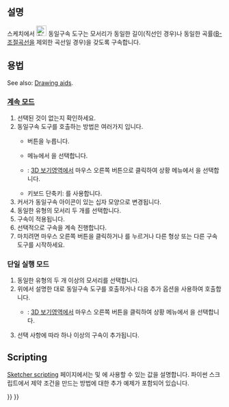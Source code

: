 <languages/>

{{Docnav
|[[Sketcher_ConstrainTangent/ko|접선 구속]]
|[[Sketcher_ConstrainSymmetric/ko|대칭 구속]]
|[[Sketcher_Workbench/ko|스케치 작업대]]
|IconL=Sketcher_ConstrainTangent.svg
|IconR=Sketcher_ConstrainSymmetric.svg
|IconC=Workbench_Sketcher.svg
}}

{{GuiCommand
|Name=Sketcher ConstrainEqual
|MenuLocation=Sketch → Sketcher constraints → Constrain equal
|Workbenches=[[Sketcher_Workbench/ko|스케치 작업대]]
|Shortcut={{KEY|E}}
|SeeAlso=
}}

<span id="Description"></span>
==설명==

스케치에서 [[Image:Sketcher_ConstrainEqual.svg|24px]] 동일구속 도구는 모서리가 동일한 길이(직선인 경우)나  동일한 곡률([[Sketcher_CreateBSpline/ko|B-조절곡선]]을 제외한 곡선일 경우)을 갖도록 구속합니다.

<span id="Usage"></span>
==용법==

See also: [[Sketcher_Workbench#Drawing_aids|Drawing aids]].

<span id="Continue_mode"></span>
===[[Sketcher_Workbench#Continue_modes|계속 모드]]===

# 선택된 것이 없는지 확인하세요.
# 동일구속 도구를 호출하는 방법은 여러가지 입니다.
#* {{Button|[[Image:Sketcher_ConstrainEqual.svg|16px]] 동일구속}} 버튼을 누릅니다.
#* 메뉴에서 {{MenuCommand|Sketch → Sketcher Constraints → [[Image:Sketcher_ConstrainEqual.svg|16px]] 동일구속}}을 선택합니다.
#* {{Version|1.0}}: [[3D_view/ko|3D 보기]]영역에서 마우스 오른쪽 버튼으로 클릭하여 상황 메뉴에서 {{MenuCommand|Constrain → [[Image:Sketcher_ConstrainEqual.svg|16px]] 동일구속}}을 선택합니다.
#* 키보드 단축키: {{KEY|E}}를 사용합니다.
# 커서가 동일구속 아이콘이 있는 십자 모양으로 변경됩니다.
# 동일한 유형의 모서리 두 개를 선택합니다.
# 구속이 적용됩니다.
# 선택적으로 구속을 계속 진행합니다.
# 마치려면 마우스 오른쪽 버튼을 클릭하거나 {{KEY|Esc}}를 누르거나 다른 형상 또는 다른 구속 도구를 시작하세요.

<span id="Run-once_mode"></span>
===단일 실행 모드===

# 동일한 유형의 두 개 이상의 모서리를 선택합니다.
# 위에서 설명한 대로 동일구속 도구를 호출하거나 다음 추가 옵션을 사용하여 호출합니다.
#* {{Version|1.0}}: [[3D_view/ko|3D 보기]]영역에서 마우스 오른쪽 버튼을 클릭하여 상황 메뉴에서 {{MenuCommand|[[Image:Sketcher_ConstrainEqual.svg|16px]] 동일구속}}을 선택합니다.
# 선택 사항에 따라 하나 이상의 구속이 추가됩니다.

== Scripting ==

{{Code|code=Sketch.addConstraint(Sketcher.Constraint('Equal', Edge1, Edge2))}}

[[Sketcher_scripting|Sketcher scripting]] 페이지에서는 {{incode|Edge1}} 및 {{incode|Edge2}}에 사용할 수 있는 값을 설명합니다. 파이썬 스크립트에서 제약 조건을 만드는 방법에 대한 추가 예제가 포함되어 있습니다.


{{Docnav
|[[Sketcher_ConstrainTangent/ko|접선 구속]]
|[[Sketcher_ConstrainSymmetric/ko|대칭 구속]]
|[[Sketcher_Workbench/ko|스케치 작업대]]
|IconL=Sketcher_ConstrainTangent.svg
|IconR=Sketcher_ConstrainSymmetric.svg
|IconC=Workbench_Sketcher.svg
}}

{{Sketcher_Tools_navi{{#translation:}}}}
{{Userdocnavi{{#translation:}}}}